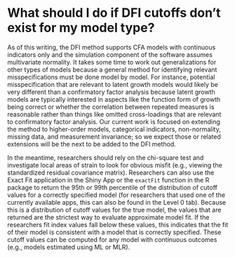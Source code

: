 # What should I do if DFI cutoffs don’t exist for my model type? {#nonexist}

As of this writing, the DFI method supports CFA models with continuous indicators only and the simulation component of the software assumes multivariate normality. It takes some time to work out generalizations for other types of models because a general method for identifying relevant misspecifications must be done model by model. For instance, potential misspecification that are relevant to latent growth models would likely be very different than a confirmatory factor analysis because latent growth models are typically interested in aspects like the function form of growth being correct or whether the correlation between repeated measures is reasonable rather than things like omitted cross-loadings that are relevant to confirmatory factor analysis. Our current work is focused on extending the method to higher-order models, categorical indicators, non-normality, missing data, and measurement invariance; so we expect those or related extensions will be the next to be added to the DFI method. 

In the meantime, researchers should rely on the chi-square test and investigate local areas of strain to look for obvious misfit (e.g., viewing the standardized residual covariance matrix). Researchers can also use the Exact Fit application in the Shiny App or the `exactFit` function in the R package to return the 95th or 99th percentile of the distribution of cutoff values for a correctly specified model (for researchers that used one of the currently available apps, this can also be found in the Level 0 tab). Because this is a distribution of cutoff values for the true model, the values that are returned are the strictest way to evaluate approximate model fit. If the researchers fit index values fall below these values, this indicates that the fit of their model is consistent with a model that is correctly specified. These cutoff values can be computed for any model with continuous outcomes (e.g., models estimated using ML or MLR). 
